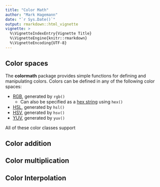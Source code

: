 ```yaml
---
title: "Color Math"
author: "Mark Hagemann"
date: "`r Sys.Date()`"
output: rmarkdown::html_vignette
vignette: >
  %\VignetteIndexEntry{Vignette Title}
  %\VignetteEngine{knitr::rmarkdown}
  %\VignetteEncoding{UTF-8}
---
```


## Color spaces

The **colormath** package provides simple functions for defining and manipulating colors. Colors can be defined in any of the following color spaces: 

- [RGB](), generated by `rgb()`
    - Can also be specified as a [hex string]() using `hex()`
- [HSL](), generated by `hsl()`
- [HSV](), generated by `hsv()`
- [YUV](), generated by `yuv()`

All of these color classes support 


## Color addition

## Color multiplication

## Color Interpolation
